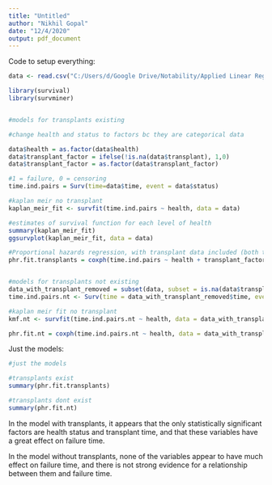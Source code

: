 ---
title: "Untitled"
author: "Nikhil Gopal"
date: "12/4/2020"
output: pdf_document
---

Code to setup everything:

```{r}
data <- read.csv("C:/Users/d/Google Drive/Notability/Applied Linear Regression Analysis/psets/10/10bdata.csv")

library(survival)
library(survminer)


#models for transplants existing

#change health and status to factors bc they are categorical data

data$health = as.factor(data$health)
data$transplant_factor = ifelse(!is.na(data$transplant), 1,0)
data$transplant_factor = as.factor(data$transplant_factor)

#1 = failure, 0 = censoring
time.ind.pairs = Surv(time=data$time, event = data$status)

#kaplan meir no transplant
kaplan_meir_fit <- survfit(time.ind.pairs ~ health, data = data)

#estimates of survival function for each level of health
summary(kaplan_meir_fit)
ggsurvplot(kaplan_meir_fit, data = data)

#Proportional hazards regression, with transplant data included (both transplants and no transplants)
phr.fit.transplants = coxph(time.ind.pairs ~ health + transplant_factor+transplant, data = data)


#models for transplants not existing
data_with_transplant_removed = subset(data, subset = is.na(data$transplant))
time.ind.pairs.nt <- Surv(time = data_with_transplant_removed$time, event = data_with_transplant_removed$status)

#kaplan meir fit no transplant
kmf.nt <- survfit(time.ind.pairs.nt ~ health, data = data_with_transplant_removed)

phr.fit.nt = coxph(time.ind.pairs.nt ~ health, data = data_with_transplant_removed)

```

Just the models:

```{r}
#just the models

#transplants exist
summary(phr.fit.transplants)

#transplants dont exist
summary(phr.fit.nt)
```


In the model with transplants, it appears that the only statistically significant factors are health status and transplant time, and that these variables have a great effect on failure time.

In the model without transplants, none of the variables appear to have much effect on failure time, and there is not strong evidence for a relationship between them and failure time.